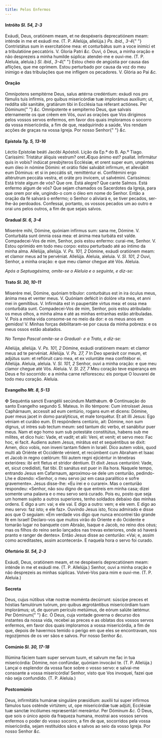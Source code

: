 ```yaml
---
title: Pelos Enfermos
---
```


<h4 class="text-center">
  Intróito <em>Sl. 54, 2-3</em>
</h4>
<div class="grid grid-cols-2 gap-5">
  <span class="text-justify">
    Exáudi, Deus, oratiónem meam, et ne despéxeris deprecatiónem meam: inténde
    in me et exáudi me. (T. P. Allelúja, allelúja.) <em>Ps. ibid., 3-4</em>{" "}
    Contristátus sum in exercitatióne mea: et conturbátus sum a voce inimíci et
    a tribulatióne peccatóris. V. Gloria Patri <em>&c.</em>
  </span>
  <span class="text-justify">
    Ouvi, ó Deus, a minha oração e não desprezeis a minha humilde súplica:
    atendei-me e ouvi-me. (T. P. Aleluia, aleluia.) <em>Sl. ibid., 3-4</em>{" "}
    Estou cheio de angústia por causa das aflições, que me oprimem. Estou
    perturbado por causa da voz do meu inimigo e das tribulações que me infligem
    os pecadores. V. Glória ao Pai <em>&c.</em>
  </span>
</div>

<h4 class="text-center">Oração</h4>
<div class="grid grid-cols-2 gap-5">
  <span class="text-justify">
    Omnípotens sempitérne Deus, salus ætérna credéntium: exáudi nos pro fámulis
    tuis infírmis, pro quibus misericórdiæ tuæ implorámus auxílium; ut, reddíta
    sibi sanitáte, gratiárum tibi in Ecclésia tua réferant actiónes. Per Dóminum{" "}
    <em>&c.</em>
  </span>
  <span class="text-justify">
    Omnipotente e sempiterno Deus, que salvais eternamente os que crêem em Vós,
    ouvi as orações que Vos dirigimos pelos vossos servos enfermos, em favor dos
    quais imploramos o socorro da vossa misericórdia, a fim de que, readquirindo
    a saúde, Vos rendam acções de graças na vossa Igreja. Por nosso Senhor{" "}
    <em>&c.</em>
  </span>
</div>

<h4 class="text-center">
  Epístola <em>Tg. 5, 13-16</em>
</h4>
<div class="grid grid-cols-2 gap-5">
  <span class="text-justify">Léctio Epístolæ beáti Jacóbi Apóstoli.</span>
  <span class="text-justify">Lição da Ep.ª do B. Ap.º Tiago.</span>
  <span class="text-justify">
    Caríssimi: Tristátur áliquis vestrum? oret.Æquo ánimo est? psallat.
    Infirmátur quis in vobis? indúcat presbýteros Ecclésiæ, et orent super eum,
    ungéntes eum óleo in nómine Dómini: et orátio fídei salvábit infírmum, et
    alleviábit eum Dóminus: et si in peccátis sit, remitténtur ei. Confitémini
    ergo altérutrum peccáta vestra, et oráte pro ínvicem, ut salvémini.
  </span>
  <span class="text-justify">
    Caríssimos: Está triste algum de vós? Que ore. Está alegre? Que cante
    Salmos. Está enfermo algum de vós? Que sejam chamados os Sacerdotes da
    Igreja, para que orem por ele, ungindo-o com o óleo em nome do Senhor. Então
    a oração da fé salvará o enfermo; o Senhor o aliviará e, se tiver pecados,
    ser-lhe-ão perdoados. Confessai, portanto, os vossos pecados um ao outro e
    orai uns pelos outros, a fim de que sejais salvos.
  </span>
</div>

<h4 class="text-center">
  Gradual <em>Sl. 6, 3-4</em>
</h4>
<div class="grid grid-cols-2 gap-5">
  <span class="text-justify">
    Miserére mihi, Dómine, quóniam infírmus sum: sana me, Dómine. V. Conturbáta
    sunt ómnia ossa mea: et ánima mea turbáta est valde.
  </span>
  <span class="text-justify">
    Compadecei-Vos de mim, Senhor, pois estou enfermo: curai-me, Senhor. V.
    Estou oprimido em todo meu corpo: estou perturbado até ao íntimo da minha
    alma.
  </span>
  <span class="text-justify">
    Allelúja, allelúja. V. <em>Ps. 101, 2</em> Dómine, exáudi oratiónem meam: et
    clamor meus ad te pervéniat. Allelúja.
  </span>
  <span class="text-justify">
    Aleluia, aleluia. V. <em>Sl. 101, 2</em> Ouvi, Senhor, a minha oração: e que
    meu clamor chegue até Vós. Aleluia.
  </span>
</div>

<em>Após a Septuagésima, omite-se o Aleluia e o seguinte, e diz-se:</em>

<h4 class="text-center">
  Trato <em>Sl. 30, 10-11</em>
</h4>
<div class="grid grid-cols-2 gap-5">
  <span class="text-justify">
    Miserére mei, Dómine, quóniam tríbulor: conturbátus est in ira óculus meus,
    ánima mea et venter meus. V. Quóniam defécit in dolóre vita mea, et anni mei
    in gemítibus. V. Infirmáta est in paupertáte virtus mea: et ossa mea
    conturbáta sunt.
  </span>
  <span class="text-justify">
    Compadecei-Vos de mim, Senhor, pois estou atribulado: os meus olhos, a minha
    alma e até as minhas entranhas estão atribuladas. V. Pois a minha vida
    consome-se no meio da dor: e os meus anos em gemidos! V. Minhas forças
    debilitaram-se por causa da minha pobreza: e os meus ossos estão abalados.
  </span>
</div>

<em>No Tempo Pascal omite-se o Gradual- e a Trato, e diz-se:</em>

<div class="grid grid-cols-2 gap-5">
  <span class="text-justify">
    Allelúja, allelúja. V. <em>Ps. 101, 2</em> Dómine, exáudi oratiónem meam: et
    clamor meus ad te pervéniat. Allelúja. V. <em>Ps. 27, 7</em> In Deo sperávit
    cor meum, et adjútus sum: et reflóruit caro mea, et ex voluntáte mea
    confitébor ei. Allelúja.
  </span>
  <span class="text-justify">
    Aleluia, aleluia. V. <em>Sl. 101, 2</em> Senhor, ouvi a minha oração: e que
    meu clamor chegue até Vós. Aleluia. V. <em>Sl. 27, 7</em> Meu coração teve
    esperança em Deus e foi socorrido: e a minha carne refloresceu: eis porque O
    louvarei de todo meu coração. Aleluia.
  </span>
</div>

<h4 class="text-center">
  Evangelho <em>Mt. 8, 5-13</em>
</h4>
<div class="grid grid-cols-2 gap-5">
  <span class="text-justify">
    <span class="text-danger">&#10016;</span> Sequéntia sancti Evangélii
    secúndum Matthǽum.
  </span>
  <span class="text-justify">
    <span class="text-danger">&#10016;</span> Continuação do santo Evangelho
    segundo S. Mateus.
  </span>
  <span class="text-justify">
    In illo témpore: Cum introísset Jesus Caphárnaum, accessit ad eum centúrio,
    rogans eum et dicens: Dómine, puer meus jacet in domo paralýticus, et male
    torquétur. Et ait illi Jesus: Ego véniam et curábo eum. Et respóndens
    centúrio, ait: Dómine, non sum dignus, ut intres sub tectum meum: sed tantum
    dic verbo, et sanábitur puer meus. Nam et ego homo sum sub potestáte
    constitútus, habens sub me mílites, et dico huic: Vade, et vadit; et alii:
    Veni, et venit; et servo meo: Fac hoc, ei facit. Audiens autem Jesus,
    mirátus est et sequéntibus se dixit: Amen, dico vobis, non inveni tantam
    fidem in Israël. Dico autem vobis, quod multi ab Oriénte et Occidénte
    vénient, et recúmbent cum Abraham et Isaac et Jacob in regno cœlórum: filii
    autem regni ejiciéntur in ténebras exterióres: ibi erit fletus et stridor
    déntium. Et dixit Jesus centurióni: Vade, et, sicut credidísti, fiat tibi.
    Et sanátus est puer in illa hora.
  </span>
  <span class="text-justify">
    Naquele tempo, entrando Jesus em Cafarnaum, aproximou-se dele um centurião,
    pedindo-Lhe e dizendo: «Senhor, o meu servo jaz em casa paralítico e sofre
    gravemente». Jesus disse-lhe: «Eu irei e o curarei». Mas o centurião
    respondeu: «Senhor, não sou digno de que entreis em minha casa; dizei
    somente uma palavra e o meu servo será curado. Pois eu, posto que seja um
    homem sujeito a outros superiores, tenho soldados debaixo das minhas ordens.
    E digo a um: vai; e ele vai. E digo a outro: vem; e ele vem. E digo ao meu
    servo: faz isto; e ele faz». Ouvindo Jesus isto, ficou admirado e disse aos
    que O seguiam: «Em verdade vos digo que nunca encontrei tão grande fé em
    Israel! Declaro-vos que muitos virão do Oriente e do Ocidente e tomarão
    lugar no banquete com Abraão, Isaque e Jacob, no reino dos céus; mas os
    filhos do reino serão lançados nas trevas exteriores, onde só haverá pranto
    e ranger de dentes». Então Jesus disse ao centurião: «Vai; e, assim como
    acreditastes, assim acontecerá». E naquela hora o servo foi curado.
  </span>
</div>

<h4 class="text-center">
  Ofertório <em>Sl. 54, 2-3</em>
</h4>
<div class="grid grid-cols-2 gap-5">
  <span class="text-justify">
    Exáudi, Deus, oratiónem meam, et ne despéxeris deprecatiónem meam: inténde
    in me et exáudi me. (T. P. Allelúja.)
  </span>
  <span class="text-justify">
    Senhor, ouvi a minha oração e não desprezeis as minhas súplicas. Volvei-Vos
    para mim e ouvi-me. (T. P. Aleluia.)
  </span>
</div>

<h4 class="text-center">Secreta</h4>
<div class="grid grid-cols-2 gap-5">
  <span class="text-justify">
    Deus, cujus nútibus vitæ nostræ moménta decúrrunt: súscipe preces et hóstias
    famulórum tuórum, pro quibus ægrotántibus misericórdiam tuam implorámus; ut,
    de quorum perículo metúimus, de eórum salúte lætémur. Per Dóminum{" "}
    <em>&c.</em>
  </span>
  <span class="text-justify">
    Ó Deus, cuja vontade governa o decurso dos instantes da nossa vida, recebei
    as preces e as oblatas dos vossos servos enfermos, em favor dos quais
    imploramos a vossa misericórdia, a fim de que, depois de havermos temido o
    perigo em que eles se encontravam, nos regozijemos de os ver sãos e salvos.
    Por nosso Senhor <em>&c.</em>
  </span>
</div>

<h4 class="text-center">
  Comúnio <em>Sl. 30, 17-18</em>
</h4>
<div class="grid grid-cols-2 gap-5">
  <span class="text-justify">
    Illúmina fáciem tuam super servum tuum, et salvum me fac in tua
    misericórdia: Dómine, non confúndar, quóniam invocávi te. (T. P. Allelúja.)
  </span>
  <span class="text-justify">
    Lançai o esplendor da vossa face sobre o vosso servo: e salvai-me consoante
    a vossa misericórdia! Senhor, visto que Vos invoquei, fazei que não seja
    confundido. (T. P. Aleluia.)
  </span>
</div>

<h4 class="text-center">Postcomúnio</h4>
<div class="grid grid-cols-2 gap-5">
  <span class="text-justify">
    Deus, infirmitátis humánæ singuláre præsídium: auxílii tui super infírmos
    fámulos tuos osténde virtútem; ut, ope misericórdiæ tuæ adjúti, Ecclésiæ tuæ
    sanctæ incólumes repræsentári mereántur. Per Dóminum <em>&c.</em>
  </span>
  <span class="text-justify">
    Ó Deus, que sois o único apoio da fraqueza humana, mostrai aos vossos servos
    enfermos o poder do vosso socorro, a fim de que, socorridos pela vossa
    misericórdia, sejam restituídos sãos e salvos ao seio da vosso Igreja. Por
    nosso Senhor <em>&c.</em>
  </span>
</div>
